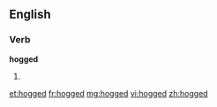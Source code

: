 ==English==

===Verb===
'''hogged'''

# {{past of|hog}}

[[et:hogged]]
[[fr:hogged]]
[[mg:hogged]]
[[vi:hogged]]
[[zh:hogged]]